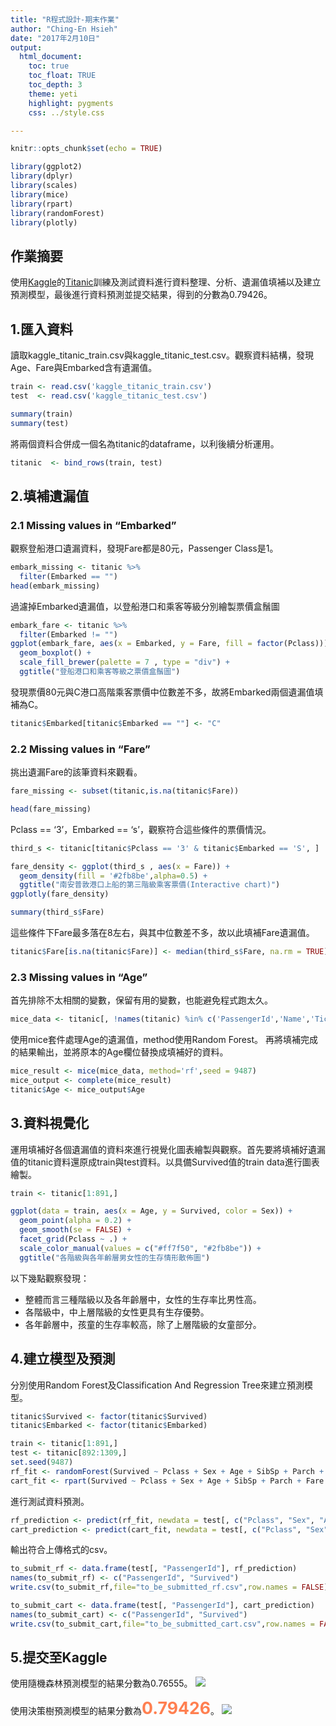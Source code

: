 ```yaml
---
title: "R程式設計-期末作業"
author: "Ching-En Hsieh"
date: "2017年2月10日"
output:
  html_document:
    toc: true
    toc_float: TRUE
    toc_depth: 3
    theme: yeti
    highlight: pygments
    css: ../style.css

---
```


```r
knitr::opts_chunk$set(echo = TRUE)
```

```R
library(ggplot2)
library(dplyr)
library(scales)
library(mice)
library(rpart)
library(randomForest)
library(plotly)
```

## 作業摘要

使用[Kaggle](https://www.kaggle.com)的[Titanic](https://www.kaggle.com/c/titanic)訓練及測試資料進行資料整理、分析、遺漏值填補以及建立預測模型，最後進行資料預測並提交結果，得到的分數為0.79426。

## 1.匯入資料

讀取kaggle_titanic_train.csv與kaggle_titanic_test.csv。觀察資料結構，發現Age、Fare與Embarked含有遺漏值。
``` R
train <- read.csv('kaggle_titanic_train.csv')
test  <- read.csv('kaggle_titanic_test.csv')
```

``` R
summary(train)
summary(test)
```

將兩個資料合併成一個名為titanic的dataframe，以利後續分析運用。
```R
titanic  <- bind_rows(train, test)
```

## 2.填補遺漏值

### 2.1 Missing values in "Embarked"

觀察登船港口遺漏資料，發現Fare都是80元，Passenger Class是1。
```R
embark_missing <- titanic %>%
  filter(Embarked == "")
head(embark_missing)
```

過濾掉Embarked遺漏值，以登船港口和乘客等級分別繪製票價盒鬚圖
```R
embark_fare <- titanic %>%
  filter(Embarked != "")
ggplot(embark_fare, aes(x = Embarked, y = Fare, fill = factor(Pclass))) +
  geom_boxplot() +
  scale_fill_brewer(palette = 7 , type = "div") +
  ggtitle("登船港口和乘客等級之票價盒鬚圖")
```

發現票價80元與C港口高階乘客票價中位數差不多，故將Embarked兩個遺漏值填補為C。
```R
titanic$Embarked[titanic$Embarked == ""] <- "C"
```

### 2.2 Missing values in "Fare"

挑出遺漏Fare的該筆資料來觀看。
```R
fare_missing <- subset(titanic,is.na(titanic$Fare))
```
```R
head(fare_missing)
```

Pclass == '3'，Embarked == 's'，觀察符合這些條件的票價情況。
```R
third_s <- titanic[titanic$Pclass == '3' & titanic$Embarked == 'S', ]
```
```R
fare_density <- ggplot(third_s , aes(x = Fare)) + 
  geom_density(fill = '#2fb8be',alpha=0.5) + 
  ggtitle("南安普敦港口上船的第三階級乘客票價(Interactive chart)")
ggplotly(fare_density)
```
```R
summary(third_s$Fare)
```

這些條件下Fare最多落在8左右，與其中位數差不多，故以此填補Fare遺漏值。
```R
titanic$Fare[is.na(titanic$Fare)] <- median(third_s$Fare, na.rm = TRUE)
```

### 2.3 Missing values in "Age"

首先排除不太相關的變數，保留有用的變數，也能避免程式跑太久。
```R
mice_data <- titanic[, !names(titanic) %in% c('PassengerId','Name','Ticket','Cabin','Survived')]
```

使用mice套件處理Age的遺漏值，method使用Random Forest。
再將填補完成的結果輸出，並將原本的Age欄位替換成填補好的資料。
```R
mice_result <- mice(mice_data, method='rf',seed = 9487)
mice_output <- complete(mice_result)
titanic$Age <- mice_output$Age
```

## 3.資料視覺化

運用填補好各個遺漏值的資料來進行視覺化圖表繪製與觀察。首先要將填補好遺漏值的titanic資料還原成train與test資料。以具備Survived值的train data進行圖表繪製。　　　
```R
train <- titanic[1:891,]
```
```R
ggplot(data = train, aes(x = Age, y = Survived, color = Sex)) +
  geom_point(alpha = 0.2) +
  geom_smooth(se = FALSE) +
  facet_grid(Pclass ~ .) +
  scale_color_manual(values = c("#ff7f50", "#2fb8be")) +
  ggtitle("各階級與各年齡層男女性的生存情形散佈圖")
```

以下幾點觀察發現：

- 整體而言三種階級以及各年齡層中，女性的生存率比男性高。
- 各階級中，中上層階級的女性更具有生存優勢。
- 各年齡層中，孩童的生存率較高，除了上層階級的女童部分。

## 4.建立模型及預測

分別使用Random Forest及Classification And Regression Tree來建立預測模型。
```R
titanic$Survived <- factor(titanic$Survived)
titanic$Embarked <- factor(titanic$Embarked)
```
```R
train <- titanic[1:891,]
test <- titanic[892:1309,]
set.seed(9487)
rf_fit <- randomForest(Survived ~ Pclass + Sex + Age + SibSp + Parch + Fare + Embarked , data = train, ntree = 200)
cart_fit <- rpart(Survived ~ Pclass + Sex + Age + SibSp + Parch + Fare + Embarked, data = train, method = "class")
```

進行測試資料預測。
```R
rf_prediction <- predict(rf_fit, newdata = test[, c("Pclass", "Sex", "Age", "SibSp", "Parch", "Fare", "Embarked")])
cart_prediction <- predict(cart_fit, newdata = test[, c("Pclass", "Sex", "Age", "SibSp", "Parch", "Fare", "Embarked")],type = "class")
```

輸出符合上傳格式的csv。
```R
to_submit_rf <- data.frame(test[, "PassengerId"], rf_prediction)
names(to_submit_rf) <- c("PassengerId", "Survived")
write.csv(to_submit_rf,file="to_be_submitted_rf.csv",row.names = FALSE)
```
```R
to_submit_cart <- data.frame(test[, "PassengerId"], cart_prediction)
names(to_submit_cart) <- c("PassengerId", "Survived")
write.csv(to_submit_cart,file="to_be_submitted_cart.csv",row.names = FALSE)
```

## 5.提交至Kaggle

使用隨機森林預測模型的結果分數為0.76555。
![](kaggle_rf_predict.JPG)　　　　

使用決策樹預測模型的結果分數為**<span style="color: #ff7f50; font-size: 20pt">0.79426</span>**。
![](kaggle_my_score.JPG)